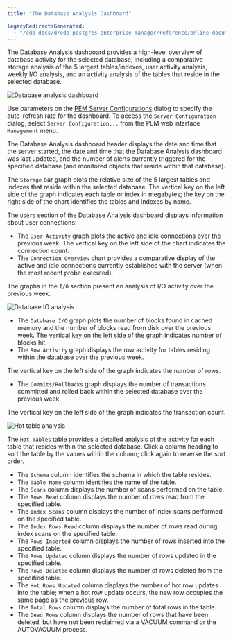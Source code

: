```yaml
---
title: "The Database Analysis Dashboard"

legacyRedirectsGenerated:
  - "/edb-docs/d/edb-postgres-enterprise-manager/reference/online-documentation/8.0/database_analysis_dashboard.html"
---
```


<div id="database_analysis_dashboard" class="registered_link"></div>

The Database Analysis dashboard provides a high-level overview of database activity for the selected database, including a comparative storage analysis of the 5 largest tables/indexes, user activity analysis, weekly I/O analysis, and an activity analysis of the tables that reside in the selected database.

![Database analysis dashboard](../../images/database_analysis_dashboard.png)

Use parameters on the [PEM Server Configurations](../02_pem_server_config/#pem_server_config) dialog to specify the auto-refresh rate for the dashboard. To access the `Server Configuration` dialog, select `Server Configuration...` from the PEM web interface `Management` menu.

The Database Analysis dashboard header displays the date and time that the server started, the date and time that the Database Analysis dashboard was last updated, and the number of alerts currently triggered for the specified database (and monitored objects that reside within that database).

The `Storage` bar graph plots the relative size of the 5 largest tables and indexes that reside within the selected database. The vertical key on the left side of the graph indicates each table or index in megabytes; the key on the right side of the chart identifies the tables and indexes by name.

The `Users` section of the Database Analysis dashboard displays information about user connections:

-   The `User Activity` graph plots the active and idle connections over the previous week. The vertical key on the left side of the chart indicates the connection count.
-   The `Connection Overview` chart provides a comparative display of the active and idle connections currently established with the server (when the most recent probe executed).

The graphs in the `I/O` section present an analysis of I/O activity over the previous week.

![Database IO analysis](../../images/database_io_analysis.png)

-   The `Database I/O` graph plots the number of blocks found in cached memory and the number of blocks read from disk over the previous week. The vertical key on the left side of the graph indicates number of blocks hit.
-   The `Row Activity` graph displays the row activity for tables residing within the database over the previous week.

The vertical key on the left side of the graph indicates the number of rows.

-   The `Commits/Rollbacks` graph displays the number of transactions committed and rolled back within the selected database over the previous week.

The vertical key on the left side of the graph indicates the transaction count.

![Hot table analysis](../../images/hot_table_analysis.png)

The `Hot Tables` table provides a detailed analysis of the activity for each table that resides within the selected database. Click a column heading to sort the table by the values within the column; click again to reverse the sort order.

-   The `Schema` column identifies the schema in which the table resides.
-   The `Table Name` column identifies the name of the table.
-   The `Scans` column displays the number of scans performed on the table.
-   The `Rows Read` column displays the number of rows read from the specified table.
-   The `Index Scans` column displays the number of index scans performed on the specified table.
-   The `Index Rows Read` column displays the number of rows read during index scans on the specified table.
-   The `Rows Inserted` column displays the number of rows inserted into the specified table.
-   The `Rows Updated` column displays the number of rows updated in the specified table.
-   The `Rows Deleted` column displays the number of rows deleted from the specified table.
-   The `Hot Rows Updated` column displays the number of hot row updates into the table; when a hot row update occurs, the new row occupies the same page as the previous row.
-   The `Total Rows` column displays the number of total rows in the table.
-   The `Dead Rows` column displays the number of rows that have been deleted, but have not been reclaimed via a VACUUM command or the AUTOVACUUM process.

